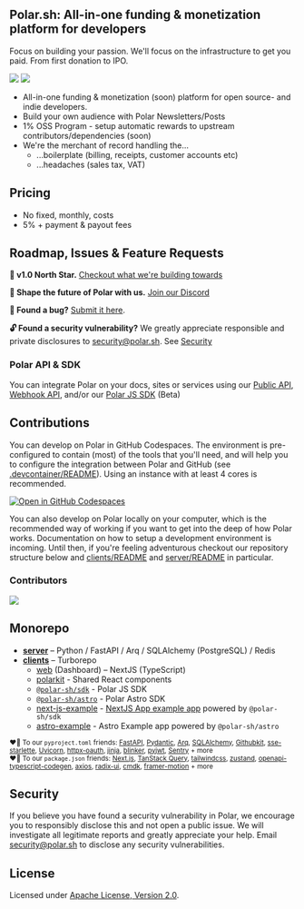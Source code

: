 ## Polar.sh: All-in-one funding & monetization platform for developers
Focus on building your passion. We'll focus on the infrastructure to get you paid. From first donation to IPO.

![](/assets/docs/intro_light.jpg#only-light)
![](/assets/docs/intro_dark.jpg#only-dark)

- All-in-one funding & monetization (soon) platform for open source- and indie developers.
- Build your own audience with Polar Newsletters/Posts
- 1% OSS Program - setup automatic rewards to upstream contributors/dependencies (soon)
- We're the merchant of record handling the...
  - ...boilerplate (billing, receipts, customer accounts etc)
  - ...headaches (sales tax, VAT)


## Pricing

- No fixed, monthly, costs
- 5% + payment & payout fees

## Roadmap, Issues & Feature Requests
**🎯 v1.0 North Star.** [Checkout what we're building towards](https://github.com/polarsource/polar/issues/3242)

**💬 Shape the future of Polar with us.** [Join our Discord](https://discord.gg/STfRufb32V)

**🐛 Found a bug?** [Submit it here](https://github.com/polarsource/polar/issues).

**🔓 Found a security vulnerability?** We greatly appreciate responsible and private disclosures to security@polar.sh. See [Security](./README.md#Security)

### Polar API & SDK
You can integrate Polar on your docs, sites or services using our [Public API](https://docs.polar.sh/api), [Webhook API](https://api.polar.sh/docs#/webhooks), and/or our [Polar JS SDK](./clients/packages/sdk) (Beta)


## Contributions

You can develop on Polar in GitHub Codespaces. The environment is pre-configured to contain (most) of the tools that you'll need, and will help you to configure the integration between Polar and GitHub (see [.devcontainer/README](./.devcontainer/README.md)). Using an instance with at least 4 cores is recommended.

[![Open in GitHub Codespaces](https://github.com/codespaces/badge.svg)](https://codespaces.new/polarsource/polar)

You can also develop on Polar locally on your computer, which is the recommended way of working if you want to get into the deep of how Polar works. Documentation on how to setup a development environment is incoming. Until then, if you're feeling adventurous checkout our repository structure below and [clients/README](./clients/README.md) and [server/README](./server/README.md) in particular.

### Contributors
<a href="https://github.com/polarsource/polar/graphs/contributors">
  <img src="https://contrib.rocks/image?repo=polarsource/polar" />
</a>


## Monorepo
* **[server](./server/README.md)** – Python / FastAPI / Arq / SQLAlchemy (PostgreSQL) / Redis
* **[clients](./clients/README.md)** – Turborepo
  * [web](./clients/apps/web) (Dashboard) – NextJS (TypeScript)
  * [polarkit](./clients/packages/polarkit) - Shared React components
  * [`@polar-sh/sdk`](./clients/packages/sdk) - Polar JS SDK
  * [`@polar-sh/astro`](./clients/packages/astro) - Polar Astro SDK
  * [next-js-example](./clients/examples/next-js-example) - [NextJS App example app](https://polar-next-js-example.vercel.app) powered by `@polar-sh/sdk`
  * [astro-example](./clients/examples/astro-example) - Astro Example app powered by `@polar-sh/astro`

<sub>♥️🙏 To our `pyproject.toml` friends: [FastAPI](https://github.com/tiangolo/fastapi), [Pydantic](https://github.com/pydantic/pydantic), [Arq](https://github.com/samuelcolvin/arq), [SQLAlchemy](https://github.com/sqlalchemy/sqlalchemy), [Githubkit](https://github.com/yanyongyu/githubkit), [sse-starlette](https://github.com/sysid/sse-starlette), [Uvicorn](https://github.com/encode/uvicorn), [httpx-oauth](https://github.com/frankie567/httpx-oauth), [jinja](https://github.com/pallets/jinja), [blinker](https://github.com/pallets-eco/blinker), [pyjwt](https://github.com/jpadilla/pyjwt), [Sentry](https://github.com/getsentry/sentry) + more</sub><br />
<sub>♥️🙏 To our `package.json` friends: [Next.js](https://github.com/vercel/next.js/), [TanStack Query](https://github.com/TanStack/query), [tailwindcss](https://github.com/tailwindlabs/tailwindcss), [zustand](https://github.com/pmndrs/zustand), [openapi-typescript-codegen](https://github.com/ferdikoomen/openapi-typescript-codegen), [axios](https://github.com/axios/axios), [radix-ui](https://github.com/radix-ui/primitives), [cmdk](https://github.com/pacocoursey/cmdk), [framer-motion](https://github.com/framer/motion) + more</sub>


## Security
If you believe you have found a security vulnerability in Polar, we encourage you to responsibly disclose this and not open a public issue. We will investigate all legitimate reports and greatly appreciate your help. Email security@polar.sh to disclose any security vulnerabilities.

## License
Licensed under [Apache License, Version 2.0](https://www.apache.org/licenses/LICENSE-2.0).
